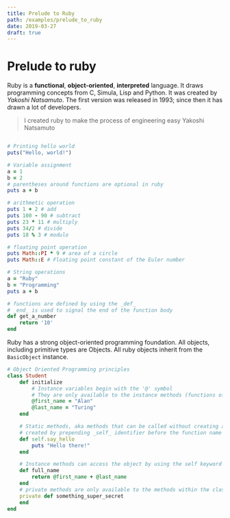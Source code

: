 ```yaml
---
title: Prelude to Ruby
path: /examples/prelude_to_ruby
date: 2019-03-27
draft: true
---
```



# Prelude to ruby

Ruby is a **functional**, **object-oriented**, **interpreted** language. It draws programming concepts from C, Simula, Lisp and Python. 
It was created by _Yakoshi Natsamuto_. The first version was released in 1993; since then it has drawn a lot of developers. 

> I created ruby to make the process of engineering easy
> Yakoshi Natsamuto

```ruby - prelude.rb

# Printing hello world
puts("Hello, world!")

# Variable assignment
a = 1
b = 2
# parentheses around functions are optional in ruby
puts a + b

# arithmetic operation
puts 1 + 2 # add
puts 100 - 90 # subtract
puts 23 * 11 # multiply
puts 34/2 # divide
puts 18 % 3 # modulo

# floating point operation
puts Math::PI * 9 # area of a circle
puts Math::E # Floating point constant of the Euler number

# String operations
a = "Ruby"
b = "Programming"
puts a + b

# functions are defined by using the _def_
# _end_ is used to signal the end of the function body
def get_a_number
    return '10'
end
```

Ruby has a strong object-oriented programming foundation. All objects, including primitive types are Objects. All ruby objects
inherit from the ```BasicObject``` instance. 

```ruby oop_principles
# Object Oriented Programming principles
class Student
    def initialize
        # Instance variables begin with the '@' symbol
        # They are only available to the instance methods (functions of the class)
        @first_name = "Alan"
        @last_name = "Turing" 
    end

    # Static methods, aka methods that can be called without creating an instance, are
    # created by prepending _self_ identifier before the function name
    def self.say_hello
        puts "Hello there!"
    end

    # Instance methods can access the object by using the self keyword
    def full_name
        return @first_name + @last_name
    end
    # private methods are only available to the methods within the class
    private def something_super_secret
    end
end
```


